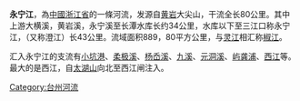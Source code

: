 {{Otheruse
|subject=[[椒江|椒江]]的支流
|other=[[瓯江|瓯江]]的別名
|瓯江
}}
'''永宁江'''，為[[中國|中國]][[浙江省|浙江省]]的一條河流，发源自[[黄岩|黄岩]]大尖山，干流全长80公里。其中上游大横溪，黄岩溪，永宁溪至长潭水库长约34公里，水库以下至三江口称永宁江，（又称澄江）长43公里。流域面积889，80平方公里，与[[灵江|灵江]]相汇称[[椒江|椒江]]。

汇入永宁江的支流有[[小坑港|小坑港]]、[[柔极溪|柔极溪]]、[[杨岙溪|杨岙溪]]、[[九溪|九溪]]、[[元洞溪|元洞溪]]、[[屿龚浦|屿龚浦]]、[[西江|西江]]等。最大的是西江，自[[太湖山|太湖山]]向北至西江闸注入。

{{小作品|浙江}}
{{灵江水系}}
{{东南沿海诸河}}

[[Category:台州河流|Category:台州河流]]